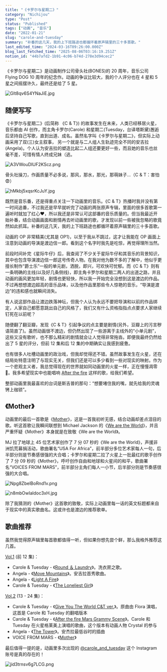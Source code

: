 ```yaml
---
title: "《卡罗尔与星期二》"
category: "Nichijou"
type: "Post"
status: "Published"
tags: ["动画", "音乐"]
date: "2022-01-21"
slug: "carole-and-tuesday"
summary: "补番的这几天，我的上下班路途也都循环着原声辑里的三十多首歌。"
last_edited_time: "2024-03-16T09:26:00.000Z"
blog_last_fetched_time: "2025-08-06T03:16:19.251Z"
notion_id: "44b7afd2-1b91-4c06-b74d-278e3d94cec2"
---
```



《卡罗尔与星期二》是动画制作公司骨头社(BONES)的 20 周年，音乐公司 Flying DOG 10 周年的纪念作。动画的争议比较大，我的个人评分也在 4 星和 5 星之间摇摆许久，最终还是给了 5 星。


![Glt8qv6S4YNaJiE.jpg](https://cdn.sa.net/2024/03/16/Glt8qv6S4YNaJiE.jpg)


## 随便写写


《卡罗尔与星期二》(后简称 《C & T》) 的故事发生在未来，人类已经移居火星，音乐都由 AI 创作，而主角卡罗尔(Carole) 和星期二(Tuesday，台译塔斯黛)邂逅后坚持自己写歌，直到出道、成名。虽然名字叫《卡罗尔与星期二》，但实际上动画采用了双(三)女主叙事， 另一个就是与二人组人生轨迹完全不同的安吉拉(Angela)。个人认为安吉拉的塑造比起二人组还要更好一些，而且她的音乐也丝毫不差，可惜有情人终成兄妹（逃。


![A3VWouDIUF2KScz.png](https://cdn.sa.net/2024/03/16/A3VWouDIUF2KScz.png)


骨头社操刀，作画质量不必多说，那风，那水，那光，那萌妹子...（C & T：害怕😨）


![hMkbj5xqsrKcJuY.jpg](https://cdn.sa.net/2024/03/16/hMkbj5xqsrKcJuY.jpg)


既然是音乐番，还是得重点关注一下动画里的音乐。《C & T》热播时我并没有第一时间追番，不过我还是早早就听完了动画的两张原声专辑，里面的很多首歌第一遍听时就加了红心♥️，所以我还是非常认可这部番的音乐质量的。但当我最近开始补番，结合动画画面和剧情再去听动画里的歌，才发现以前一些被我忽略的歌竟然如此抓耳。补番的这几天，我的上下班路途也都循环着原声辑里的三十多首歌。


动画的 OP 非常精美(尤其是 OP1)，以至于我从不跳过，这才让我能在 OP 画面上注意到动画的导演是渡边信一郎。看到这个名字时我先是吃惊，再觉得理所当然。


前段时间补完《星际牛仔》后，我查阅了不少关于星际牛仔和其音乐的背景知识，其中也包含导演渡边信一郎这号传奇人物。在我对他为数不多的了解中，他似乎更擅长制作“爵士乐”一般的单元剧，洒脱，即兴，可欢快可忧郁。而《C & T》则有一条明确的主线(以及好几条侧线)，即主角卡罗尔和星期二两人的出道之路，并且动画的画风更加年轻，剧情也更轻快，所以我一开始完全没想到这是渡边的作品。不过再想想渡边超高的音乐品味，以及他作品里那些令人惊艳的音乐，“导演是渡边”的违和感也就瞬间消失。


有人说这部作品让渡边跌落神坛，但我个人认为永远不要把导演和以前的作品绑定，人家自己都愿意跳出自己的风格了，我们又有什么资格指指点点要求人家继续钉死在以前呢？


随便翻了翻豆瓣，发现《C & T》引起争议的点主要是剧情(另外，豆瓣上的污言秽语简直了)。虽然动画很不渡边，但仍然出现了一些游离于主线外的“小单元剧”，这些又没有歌听，也不那么精彩的剧情就会让人觉得非常拖沓。即便我最终仍然给出了 5 星的评分，但前 12 集和后 12 集的中期确实让我感到疲惫。


也有很多人吐槽动画里的政治戏，但我却觉得还不错。虽然故事发生在火星，还在结局处特意注明了与现实无关，但我们还是可以多少看到一些对现实的映射。作为一个悲观主义者，我总觉得现在的世界就如同动画里的火星一样，正在慢慢凋零🥀。我多希望现实中也能唱响 [After the fire](https://music.163.com/song?id=1399995865) 这样的歌，给我们希望。


整部动画里我最喜欢的台词是斯吉普的那句：“想要堵住我的嘴，就先给我的灵魂铐上枷锁”。


## 《Mother》


动画里的最后一首歌是《[Mother](https://music.163.com/song?id=1399995869)》，这是一首我初听无感，结合动画却差点泪目的歌。听这首歌让我瞬间联想到 Michael Jackson 的《[We are the World](https://www.youtube.com/watch?v=s3wNuru4U0I)》，并且严重怀疑《Mother》本身就是在致敬《We are the World》。


MJ 拉了地球上 45 位艺术家创作了 7 分 07 秒的《We are the World》，声援非洲饥荒募捐活动，歌曲署名“USA For Africa”，前半部分多位艺术家每人一句，后半部分则是节奏感很强的大合唱；卡罗尔和星期二拉了火星上一批最红的歌手创作了 7 分 09 秒的《Mother》，呼吁创作自由和地球和火星间的和平，歌曲署名“VOICES FROM MARS”，前半部分主角们每人一小节，后半部分则是节奏感很强的大合唱。


![Npg8ZbelBoRnd1v.png](https://cdn.sa.net/2024/03/16/Npg8ZbelBoRnd1v.png)


![n8mbOwIaldoc3xH.jpg](https://cdn.sa.net/2024/03/16/n8mbOwIaldoc3xH.jpg)


除了我猜测的《Mother》这首歌的致敬，实际上动画里每一话的英文标题都来自于现实中的真实歌曲名。这或许也是渡边的推荐歌单。


## 歌曲推荐


虽然我觉得原声辑里每首歌都值得一听，但如果你想先尝个鲜，那么我格外推荐这几首。


[Vol.1](https://music.163.com/album?id=80733862) (前 12 集)：

- Carole & Tuesday - 《[Round ＆ Laundry](https://music.163.com/song?id=1381583207)》。洗衣房之歌。
- Angela - 《[Move Mountains](https://music.163.com/song?id=1381578814)》。安吉拉首秀歌曲。
- Angela - 《[Light A Fire](https://music.163.com/song?id=1381583224)》
- Carole & Tuesday - 《[The Loneliest Girl](https://music.163.com/song?id=1381578834)》

[Vol.2](https://music.163.com/album?id=82846218) (13 - 24 集)：

- Carole & Tuesday - 《[Give You The World C&T ver.](https://music.163.com/song?id=1399996436)》。原曲由 Flora 演唱，这首是 Carole 和 Tuesday 的翻唱版本
- Carole & Tuesday - 《[After the fire Mars Grammy Scene](https://music.163.com/song?id=1399995865)》。Carole 和 Tuesday 在火星格莱美上演唱的歌曲，这个版本有动画人物 Crystal 的参与
- Angela - 《[The Tower](https://music.163.com/song?id=1399995866)》。安杰拉最低谷时的插曲
- VOICE FROM MARS - 《[Mother](https://music.163.com/song?id=1399995869)》

最后值得一提的是，动画里多次出现的 [@carole_and_tuesday](https://www.instagram.com/carole_and_tuesday/) 这个 Instagram 账号是真的存在的！


![jid3trnsv6g7LCG.png](https://cdn.sa.net/2024/03/16/jid3trnsv6g7LCG.png)

